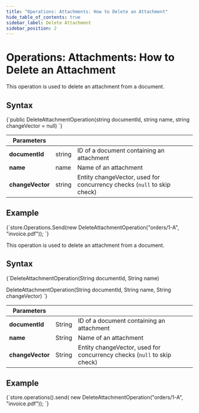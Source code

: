 ---
title: "Operations: Attachments: How to Delete an Attachment"
hide_table_of_contents: true
sidebar_label: Delete Attachment
sidebar_position: 2
---




# Operations: Attachments: How to Delete an Attachment
<LanguageSwitcher supportedLanguages={supportedLanguages} />
<LanguageContent language="csharp">


This operation is used to delete an attachment from a document. 

## Syntax

<TabItem value="delete_attachment_syntax" label="delete_attachment_syntax">
<CodeBlock language="csharp">
{`public DeleteAttachmentOperation(string documentId, string name, string changeVector = null)
`}
</CodeBlock>
</TabItem>

| Parameters | | |
| ------------- | ------------- | ----- |
| **documentId** | string | ID of a document containing an attachment |
| **name** | name | Name of an attachment |
| **changeVector** | string | Entity changeVector, used for concurrency checks (`null` to skip check) |

## Example

<TabItem value="delete_1" label="delete_1">
<CodeBlock language="csharp">
{`store.Operations.Send(new DeleteAttachmentOperation("orders/1-A", "invoice.pdf"));
`}
</CodeBlock>
</TabItem>


</LanguageContent>
<LanguageContent language="java">


This operation is used to delete an attachment from a document. 

## Syntax

<TabItem value="delete_attachment_syntax" label="delete_attachment_syntax">
<CodeBlock language="java">
{`DeleteAttachmentOperation(String documentId, String name)

DeleteAttachmentOperation(String documentId, String name, String changeVector)
`}
</CodeBlock>
</TabItem>

| Parameters | | |
| ------------- | ------------- | ----- |
| **documentId** | String | ID of a document containing an attachment |
| **name** | String | Name of an attachment |
| **changeVector** | String | Entity changeVector, used for concurrency checks (`null` to skip check) |

## Example

<TabItem value="delete_1" label="delete_1">
<CodeBlock language="java">
{`store.operations().send(
    new DeleteAttachmentOperation("orders/1-A", "invoice.pdf"));
`}
</CodeBlock>
</TabItem>


</LanguageContent>

<!---
### Operations
- [What are Operations](../../../client-api/operations/what-are-operations)
- [Put Attachment](../../../client-api/operations/attachments/put-attachment)
- [Get Attachment](../../../client-api/operations/attachments/get-attachment)


-->